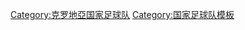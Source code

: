 {{Catnav|頁面分類|...|体育|体育模板|足球模板}}

[[Category:克罗地亞国家足球队|Category:克罗地亞国家足球队]]
[[Category:国家足球队模板|Category:国家足球队模板]]